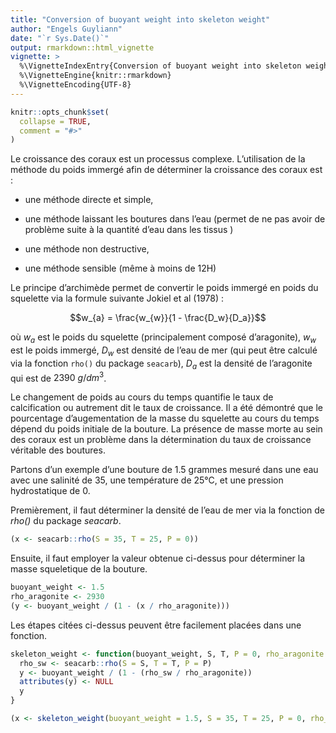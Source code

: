 ```yaml
---
title: "Conversion of buoyant weight into skeleton weight"
author: "Engels Guyliann"
date: "`r Sys.Date()`"
output: rmarkdown::html_vignette
vignette: >
  %\VignetteIndexEntry{Conversion of buoyant weight into skeleton weight}
  %\VignetteEngine{knitr::rmarkdown}
  %\VignetteEncoding{UTF-8}
---
```


```r
knitr::opts_chunk$set(
  collapse = TRUE,
  comment = "#>"
)
```


Le croissance des coraux est un processus complexe. L'utilisation de la méthode du poids immergé afin de déterminer la croissance des coraux est :

- une méthode directe et simple,

- une méthode laissant les boutures dans l'eau (permet de ne pas avoir de problème suite à la quantité d'eau dans les tissus )

- une méthode non destructive,

- une méthode sensible (même à moins de 12H)

Le principe d'archimède permet de convertir le poids immergé en poids du squelette via la formule suivante Jokiel et al (1978) :

$$w_{a} = \frac{w_{w}}{1 - \frac{D_w}{D_a}}$$

où $w_{a}$ est le poids du squelette (principalement composé d'aragonite),  $w_{w}$ est le poids immergé, $D_w$ est densité de l'eau de mer (qui peut être calculé via la fonction `rho()` du package `seacarb`), $D_a$ est la densité de l'aragonite  qui est de $2390 \ g/dm^3$.

Le changement de poids au cours du temps quantifie le taux de calcification ou autrement dit le taux de croissance. Il a été démontré que le pourcentage d'augementation de la masse du squelette au cours du temps dépend du poids initiale de la bouture. La présence de masse morte au sein des coraux est un problème dans la détermination du taux de croissance véritable des boutures.

Partons d'un exemple d'une bouture de 1.5 grammes mesuré dans une eau avec une salinité de 35, une température de 25°C, et une pression hydrostatique de 0.


Premièrement, il faut déterminer la densité de l'eau de mer via la fonction de *rho()* du package *seacarb*. 

```r
(x <- seacarb::rho(S = 35, T = 25, P = 0))
```

Ensuite, il faut employer la valeur obtenue ci-dessus pour déterminer la masse squeletique de la bouture.

```r
buoyant_weight <- 1.5
rho_aragonite <- 2930
(y <- buoyant_weight / (1 - (x / rho_aragonite)))
```

Les étapes citées ci-dessus peuvent être facilement placées dans une fonction.

```r
skeleton_weight <- function(buoyant_weight, S, T, P = 0, rho_aragonite = 2930){
  rho_sw <- seacarb::rho(S = S, T = T, P = P)
  y <- buoyant_weight / (1 - (rho_sw / rho_aragonite))
  attributes(y) <- NULL
  y
}

(x <- skeleton_weight(buoyant_weight = 1.5, S = 35, T = 25, P = 0, rho_aragonite = 2930))
```

